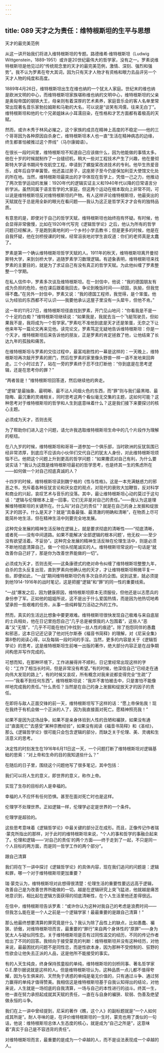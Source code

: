 ```yaml
---
---
---
```

title: 089 天才之为责任：维特根斯坦的生平与思想
---







天才的最完美范例

从这一讲开始我们将进入维特根斯坦的专题。路德维希·维特根斯坦（Ludwig Wittgenstein，1889-1951）或许是20世纪最伟大的哲学家，没有之一。罗素说维特根斯坦是他见过的“传统观念里的天才的最完美范例，激情、深刻、强烈和强势”。我不认为罗素在夸大其词，因为只有天才人物才有资格和眼力去品评另一个天才人物的纯度和高度。

1889年4月26日，维特根斯坦出生在维也纳的一个犹太人家庭。世纪末的维也纳是欧洲文明的中心，而维特根斯坦家族堪称维也纳的文明中心，维特根斯坦的父亲是奥匈帝国的钢铁大王，母亲则有着深厚的艺术素养，家庭音乐会的客人名单里常常出现著名音乐家勃拉姆斯和马勒的大名，可以说是“谈笑有鸿儒，往来无白丁”。维特根斯坦和他的七个兄弟姐妹从小耳濡目染，在性格和才艺方面都有着极高的天赋。

然而，或许木秀于林风必摧之，这个家族的成员在精神上高度的不稳定——他的三个哥哥因为各种原因自杀身亡，维特根斯坦本人也一直“生活在精神病态的边缘，终生都害怕被推过这个界线”（马尔康姆语）。

在很长一段时间里，维特根斯坦不知道自己应该做什么，因为他能做的事情太多。他在十岁的时候就制作了一台缝纫机，稍大一些对工程技术产生了兴趣，他在曼彻斯特大学读书期间专攻航空工程，申请到了螺旋桨改进技术的专利。他毕生热爱音乐，成年后自学单簧管。他还盖过房子，这座房子至今仍是保加利亚大使馆文化处的所在地。当然，维特根斯坦最突出的才华体现在哲学上，凭借一己之力，他推动了两次哲学运动的发展：1920年代的逻辑实证主义和1940年代以降的日常语言分析学派。虽然同属于语言哲学的大家庭，但这两个运动在根本取向上非常不同，可以说是维特根斯坦反对维特根斯坦的产物。有人这样评论维特根斯坦，他最突出的天赋就在于总是用全新的眼光在看问题——我认为这正是哲学天才才会有的独特品质。

有意思的是，即使对于自己的哲学天赋，维特根斯坦也始终抱有怀疑。有时候，他会显得非常傲慢，比如在1920年代写完《逻辑哲学论》之后，他认为所有的哲学问题已经解决，于是跑到奥地利的一个乡村小学去教书；但是更多的时候，他是在自我怀疑，他在剑桥授课的时候，经常沮丧地对学生哀叹道：你们的老师真是太蠢了。

罗素是第一个确认维特根斯坦哲学天赋的人。1911年的秋天，维特根斯坦离开曼彻斯特大学，来到剑桥大学，追随罗素学习数理逻辑。有迹象表明，维特根斯坦来找罗素的主要目的，就是为了求证自己有没有真正的哲学天赋。为此他纠缠了罗素整整一个学期。

在私人信件中，罗素多次谈及维特根斯坦。在一封信中，他说：“我的德国朋友有成为负担的危险，他在课后跟着我回去，争论到晚饭时间——顽固，执拗，但我觉得不蠢。”在另外一封信中，罗素又说：“我的德国工程师，我觉得，是个笨蛋。他认为经验的东西都不可认识——我要他承认这屋子里没有一头犀牛，但他不肯。”

这一年的11月27日，维特根斯坦径直找到罗素，开门见山地问：“你看我是不是一个十足的白痴？”维特根斯坦继续说：“如果我是，我就去当一个飞艇驾驶员，但如果我不是，我将成为一个哲学家。”罗素吃不准他到底是天才还是笨蛋，无奈之下让他来年写一篇论文再来见他。读完论文，罗素笃定无疑地告诉维特根斯坦：你是一个天才。维特根斯坦后来告诉他的朋友，正是罗素的肯定拯救了他，让他结束了长达九年的孤独和痛苦。

在维特根斯坦与罗素的交往过程中，最富戏剧性的一幕是这样的：一天晚上，维特根斯坦再次敲开罗素的房门，然后在罗素的家里像头野兽一样一语不发地来回奔走。三个小时过去了，站在一旁的罗素终于忍不住打断他：“你到底是在思考逻辑，还是在思考你的罪？”

“两者皆是！”维特根斯坦回答道，然后继续他的奔走。

“逻辑”是最抽象、最明晰、最不沾人间烟火色的东西，而“罪”则与我们最黑暗、最隐晦、最沉重的灵魂相关，同时思考这两个看似毫无交集的主题，这如何可能？这种思考对于维特根斯坦的哲学和人生到底意味着什么？这是我们接下来要探讨的核心主题。


必须成为天才，否则去死

为了帮助你们进入这个问题，请允许我选取维特根斯坦生命中的几个片段作为理解的枢纽。

在八九岁的时候，维特根斯坦和哥哥一道参加一个俱乐部，当时欧洲的反犹氛围已经非常浓厚，到底应不应该向小伙伴们交代自己的犹太人身份，对此维特根斯坦烦恼不已。他把这个问题上升到更高的哲学问题：“如果撒谎对自己有利，为什么要说实话？”我认为这既是维特根斯坦最初的哲学思考，也是终其一生的焦虑所在——如何做一个对自己彻底真诚的人？

十四岁的时候，维特根斯坦读到魏宁格的《性与性格》。这是一本充满魅惑力的邪恶之书，充斥着各种反犹言论和厌女症的观点，对现代的衰败大加鞭笞，反对科学和商业的兴起，哀叹艺术与音乐的没落。其中，最让维特根斯坦心动的莫过于这句话：“逻辑与伦理根本上是一回事，它们无非是对自己的责任。”——我认为这是理解维特根斯坦的关键所在。什么叫“对自己的责任”？就是在自己的身上发掘和绽放天才的因子。什么是天才？就是“具备最强、最清澈的明确和清晰”，在物质上尽可能简朴地生活，但在精神生活中则要完全地发展。

这种完全发展的精神生活反映在逻辑上，就是要求彻底的清晰性——“彻底清晰，或者死——没有中间道路。如果不能解决‘全部逻辑的根本问题’，他无权——至少没有欲望活着。不妥协”。这种完全发展的精神生活反映在伦理生活中，则是必须不断地彻底清算自己，做一个彻头彻尾诚实的人。维特根斯坦常说的一句话是“就改善你自己好了，那是你为改善世界能做的一切”。

必须成为天才，否则去死——这条康德式的绝对命令纠缠了维特根斯坦整整九年，自杀的念头反复出现，直到罗素向他确认他的天才，才让维特根斯坦稍微平复一些。即便如此，“一战”期间维特根斯坦仍有多次自杀的企图。说到这里，就必须提到他1914-1916年的战时笔记，这是把握“逻辑”和“罪”的同一性的重要线索。

“一战”爆发之后，因为健康原因，维特根斯坦原本无须服役，但他还是以志愿兵的身份参了军。正如他的姐姐所说，这不是出于什么爱国热情，而是因为他热切地希望承担一些艰难的任务，从事一些纯粹智力活动之外的工作。

然而，真实的生活远比想象中要更艰难。维特根斯坦很快发现自己极难与来自底层的士兵相处，他在日记里抱怨自己“几乎总是被恨我的人包围着”，这些人“恶毒”又“无情”，“几乎不可能在他们中找到一丝人性的痕迹”。除了抱怨同伴的愚蠢和邪恶，这本日记还记录了他对托尔斯泰《福音书简释》的理解，对《尼采全集》第8卷的阅读心得，以及每隔一段时间的手淫。当然，更多的内容是关于《逻辑哲学论》的思考，这是维特根斯坦生前唯一出版的著作，绝大部分内容正是在战争期间构思并写作完成的。

可想而知，在那种环境下，工作进展得并不顺利，日记里经常出现这样的字句：“工作了相当长时间，但是非常没有希望。”有的时候，他深信自己“已经走在通向伟大发现的路上”，有的时候又哀叹，所有概念对我来说都变得完全“生疏”了——“我看不到任何东西”。维特根斯坦说：“我并不害怕被击中，只是害怕不能像样地完成我的责任。”什么责任？当然是在自己的身上发掘和绽放天才的因子的责任。

在即将与敌人正面交锋的前一天，维特根斯坦写下这样的话：“愿上帝保佑我！现在我终于有机会做一个正派的人了，因为我直接面对死亡。愿精神照亮我！”

如果不是因为这场战争，如果不是亲身体验到人性的丑陋和褊狭，如果没有通过“直面死亡”去感受“某种宗教经验”，如果没有阅读《福音书简释》和《圣经》，那么《逻辑哲学论》很可能只会包含逻辑的部分，而缺乏关于伦理、美、灵魂和生活意义的思考。

决定性的时刻发生在1916年6月11日这一天，一个问题打断了维特根斯坦对逻辑基础的思索：“对上帝和生命的目的我知道些什么？”

在随后的日子里，围绕这个问题他写了很多笔记，其中包括：

我们可以将人生的意义，即世界的意义，称作上帝。

实现了生存的目标的人是幸福的。

幸福的人不应怀有任何恐惧。甚至在面对死亡时也是这样。

伦理学不处理世界。正如逻辑一样，伦理学必定是世界的一个条件。

伦理学是超验的。

这些思考意味着《逻辑哲学论》中最关键的部分正在成形。而且，正像传记作者瑞·蒙克所指出的那样，对于此时的维特根斯坦来说，“个人的事和哲学的事融合起来了。伦理和逻辑——‘对自己的责任’的两个方面——终于走到了一起，不只是同一个人目标的两方面，而是同一哲学工作的两个部分”。


跟自己清算

我们将在下一讲中探讨《逻辑哲学论》的具体内容，现在我们追问的问题是：逻辑和罪，哪一个对于维特根斯坦更加重要？

瑞·蒙克认为，维特根斯坦对此想得很清楚：伦理生活的重要性要远远高于逻辑，改善自己是为改善世界所能做的一切。越是在逻辑研究上突飞猛进，他就越是痛苦地意识到，相比起在逻辑方面获得的彻底清晰性，在个人生活里他还差得很远。

在信中，维特根斯坦告诉罗素：“或许你认为这种对我自己的考虑是浪费时间——但我怎么能在是一个人之前是一个逻辑学家！最最重要的是跟自己清算！”

那么他最终想要清算的罪究竟是什么？我认为除了品性上的缺点，比如愚蠢、褊狭、骄傲，对维特根斯坦而言，最重要的“罪行”来自两个身体性的“原罪”——身为犹太人与疑似同性恋。关于维特根斯坦是否有过同性滥交的经历，不同的传记作者给出了不同的回答。我倾向于接受蒙克的判断：维特根斯坦并没有这种经历，对他来说，最最困扰的问题不是同性恋，而是性欲本身，因为那种不受控制的、狂野的性欲会让他失去正派的人品，这是他所不能接受的事实。

有的人天生纯良，终身保持孩童般的单纯，维特根斯坦的剑桥同事、著名哲学家G.E.摩尔据说就是这样的人。但是维特根斯坦认为，这种品质一点儿都不值得夸耀，因为与生俱来的、天然免于诱惑的单纯是毫无价值的，只有通过斗争、通过努力赢得的单纯才值得赞美。我相信这是维特根斯坦基于自我认知得出的结论，对他来说，人生就是一场彻底的自我清算，一场与自己的本性进行的战斗。终其一生，他一直在努力承担起成就其天赋的责任，一直在与自身的褊狭、软弱、伪善及绝望做永恒的斗争。

我们在上一讲中曾经提到，尼采的著作《瞧，这个人》的副标题就是“一个人如何成其所是”。耐人寻味的是，在评价维特根斯坦的一生时，蒙克也用了类似的一句话，他说：维特根斯坦总体人生态度的核心，就是成为“自己之所是”，这意味着“真实于自己是不容违背的责任”。

对维特根斯坦而言，最重要的是成为一个卓越的人，而不是设法表现成一个卓越的人。